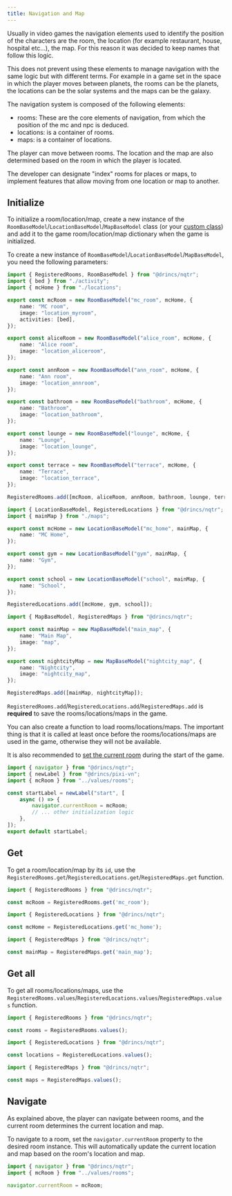 ```yaml
---
title: Navigation and Map
---
```


<Callout title="Nomenclature" type="info">
Usually in video games the navigation elements used to identify the position of the characters are the room, the location (for example restaurant, house, hospital etc...), the map. For this reason it was decided to keep names that follow this logic.

This does not prevent using these elements to manage navigation with the same logic but with different terms. For example in a game set in the space in which the player moves between planets, the rooms can be the planets, the locations can be the solar systems and the maps can be the galaxy.
</Callout>

The navigation system is composed of the following elements:

* rooms: These are the core elements of navigation, from which the position of the mc and npc is deduced.
* locations: is a container of rooms.
* maps: is a container of locations.

The player can move between rooms. The location and the map are also determined based on the room in which the player is located.

The developer can designate "index" rooms for places or maps, to implement features that allow moving from one location or map to another.

## Initialize

To initialize a room/location/map, create a new instance of the `RoomBaseModel`/`LocationBaseModel`/`MapBaseModel` class (or your [custom class](#custom-class)) and add it to the game room/location/map dictionary when the game is initialized.

To create a new instance of `RoomBaseModel`/`LocationBaseModel`/`MapBaseModel`, you need the following parameters:

```ts title="values/rooms.ts"
import { RegisteredRooms, RoomBaseModel } from "@drincs/nqtr";
import { bed } from "./activity";
import { mcHome } from "./locations";

export const mcRoom = new RoomBaseModel("mc_room", mcHome, {
    name: "MC room",
    image: "location_myroom",
    activities: [bed],
});

export const aliceRoom = new RoomBaseModel("alice_room", mcHome, {
    name: "Alice room",
    image: "location_aliceroom",
});

export const annRoom = new RoomBaseModel("ann_room", mcHome, {
    name: "Ann room",
    image: "location_annroom",
});

export const bathroom = new RoomBaseModel("bathroom", mcHome, {
    name: "Bathroom",
    image: "location_bathroom",
});

export const lounge = new RoomBaseModel("lounge", mcHome, {
    name: "Lounge",
    image: "location_lounge",
});

export const terrace = new RoomBaseModel("terrace", mcHome, {
    name: "Terrace",
    image: "location_terrace",
});

RegisteredRooms.add([mcRoom, aliceRoom, annRoom, bathroom, lounge, terrace]);
```

```ts title="values/locations.ts"
import { LocationBaseModel, RegisteredLocations } from "@drincs/nqtr";
import { mainMap } from "./maps";

export const mcHome = new LocationBaseModel("mc_home", mainMap, {
    name: "MC Home",
});

export const gym = new LocationBaseModel("gym", mainMap, {
    name: "Gym",
});

export const school = new LocationBaseModel("school", mainMap, {
    name: "School",
});

RegisteredLocations.add([mcHome, gym, school]);
```

```ts title="values/maps.ts"
import { MapBaseModel, RegisteredMaps } from "@drincs/nqtr";

export const mainMap = new MapBaseModel("main_map", {
    name: "Main Map",
    image: "map",
});

export const nightcityMap = new MapBaseModel("nightcity_map", {
    name: "Nightcity",
    image: "nightcity_map",
});

RegisteredMaps.add([mainMap, nightcityMap]);
```

`RegisteredRooms.add`/`RegisteredLocations.add`/`RegisteredMaps.add` is **required** to save the rooms/locations/maps in the game.

You can also create a function to load rooms/locations/maps. The important thing is that it is called at least once before the rooms/locations/maps are used in the game, otherwise they will not be available.

It is also recommended to [set the current room](#navigate) during the start of the game.

```ts title="labels/startLabel.ts"
import { navigator } from "@drincs/nqtr";
import { newLabel } from "@drincs/pixi-vn";
import { mcRoom } from "../values/rooms";

const startLabel = newLabel("start", [
    async () => {
        navigator.currentRoom = mcRoom;
        // ... other initialization logic
    },
]);
export default startLabel;
```

## Get

To get a room/location/map by its `id`, use the `RegisteredRooms.get`/`RegisteredLocations.get`/`RegisteredMaps.get` function.

```typescript
import { RegisteredRooms } from "@drincs/nqtr";

const mcRoom = RegisteredRooms.get('mc_room');
```

```typescript
import { RegisteredLocations } from "@drincs/nqtr";

const mcHome = RegisteredLocations.get('mc_home');
```

```typescript
import { RegisteredMaps } from "@drincs/nqtr";

const mainMap = RegisteredMaps.get('main_map');
```

## Get all

To get all rooms/locations/maps, use the `RegisteredRooms.values`/`RegisteredLocations.values`/`RegisteredMaps.values` function.

```typescript
import { RegisteredRooms } from "@drincs/nqtr";

const rooms = RegisteredRooms.values();
```

```typescript
import { RegisteredLocations } from "@drincs/nqtr";

const locations = RegisteredLocations.values();
```

```typescript
import { RegisteredMaps } from "@drincs/nqtr";

const maps = RegisteredMaps.values();
```

## Navigate

As explained above, the player can navigate between rooms, and the current room determines the current location and map.

To navigate to a room, set the `navigator.currentRoom` property to the desired room instance. This will automatically update the current location and map based on the room's location and map.

```typescript
import { navigator } from "@drincs/nqtr";
import { mcRoom } from "../values/rooms";

navigator.currentRoom = mcRoom;
```
